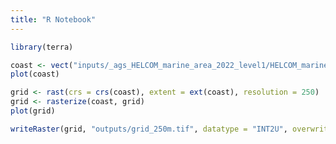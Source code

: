 ```yaml
---
title: "R Notebook"
---
```


```r
library(terra)

coast <- vect("inputs/_ags_HELCOM_marine_area_2022_level1/HELCOM_marine_area_2022_level1.shp")
plot(coast)

grid <- rast(crs = crs(coast), extent = ext(coast), resolution = 250)
grid <- rasterize(coast, grid)
plot(grid)

writeRaster(grid, "outputs/grid_250m.tif", datatype = "INT2U", overwrite = TRUE)
```


